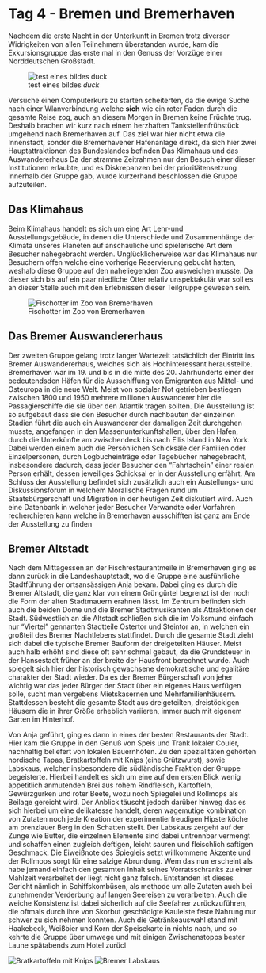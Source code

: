 # Tag 4 - Bremen und Bremerhaven

Nachdem die erste Nacht in der Unterkunft in Bremen trotz diverser Widrigkeiten von allen Teilnehmern überstanden wurde, kam die Exkursionsgruppe das erste mal in den Genuss der Vorzüge einer Norddeutschen Großstadt. 


![test eines bildes *duck*](images/duck.jpg)


Versuche einen Computerkurs zu starten scheiterten, da die ewige Suche nach einer Wlanverbindung welche **sich** wie ein roter Faden durch die gesamte Reise zog, auch an diesem Morgen in Bremen keine Früchte trug.
Deshalb brachen wir kurz nach einem herzhaften Tankstellenfrühstück umgehend nach Bremerhaven auf.
Das ziel war hier nicht etwa die Innenstadt, sonder die Bremerhavener Hafenanlage direkt, da sich hier zwei Hauptattraktionen des Bundeslandes befinden
Das Klimahaus und das Auswandererhaus
Da der stramme Zeitrahmen nur den Besuch einer dieser Institutionen erlaubte, und es Diskrepanzen bei der prioritätensetzung innerhalb der Gruppe gab, wurde kurzerhand beschlossen die Gruppe aufzuteilen.

## Das Klimahaus

Beim Klimahaus handelt es sich um eine Art Lehr-und Ausstellungsgebäude, in denen die Unterschiede und Zusammenhänge der Klimata unseres Planeten auf anschauliche und spielerische Art dem Besucher nahegebracht werden. Unglücklicherweise war das Klimahaus nur Besuchern offen welche eine vorherige Reservierung gebucht hatten, weshalb diese Gruppe auf den naheliegenden Zoo ausweichen musste. Da dieser sich bis auf ein paar niedliche Otter relativ unspektakulär war soll es an dieser Stelle auch mit den Erlebnissen dieser Teilgruppe gewesen sein.

![Fischotter im Zoo von Bremerhaven](images/kristof/IMG_9234.jpg)

## Das Bremer Auswandererhaus

Der zweiten Gruppe gelang trotz langer Wartezeit tatsächlich der Eintritt ins Bremer Auswandererhaus, welches sich als Hochinteressant herausstellte.
Bremerhaven war im 19. und bis in die mitte des 20. Jahrhunderts einer der bedeutendsden Häfen für die Ausschiffung von Emigranten aus Mittel- und Osteuropa in die neue Welt.
Meist von sozialer Not getrieben bestiegen zwischen 1800 und 1950 mehrere millionen Auswanderer hier die Passagierschiffe die sie über den Atlantik tragen sollten.
Die Ausstellung ist so aufgebaut dass sie den Besucher durch nachbauten der  einzelnen Stadien führt die auch ein Auswanderer der damaligen Zeit durchgehen musste, angefangen in den Massenunterkunftshallen, über den Hafen, durch die Unterkünfte am zwischendeck bis nach Ellis Island in New York.
Dabei werden einem auch die Persönlichen Schicksäle der Familien oder Einzelpersonen, durch Logbucheinträge oder Tagebücher nahegebracht, insbesondere dadurch, dass jeder Besucher den "Fahrtschein" einer realen Person erhält, dessen jeweiliges Schicksal er in der Ausstellung erfährt.
Am Schluss der Ausstellung befindet sich zusätzlich auch ein Austellungs- und Diskussionsforum in welchem Moralische Fragen rund um Staatsbürgerschaft und Migration in der heutigen Zeit diskutiert wird.
Auch eine Datenbank in welcher jeder Besucher Verwandte oder Vorfahren recherchieren kann welche in Bremerhaven ausschifften ist ganz am Ende der Ausstellung zu finden

## Bremer Altstadt

Nach dem Mittagessen an der Fischrestaurantmeile in Bremerhaven ging es dann zurück in die Landeshauptstadt, wo die Gruppe eine ausführliche Stadtführung der ortsansässigen Anja bekam.
Dabei ging es durch die Bremer Altstadt, die ganz klar von einem Grüngürtel begrenzt ist der noch die Form  der alten Stadtmauern erahnen lässt.
Im Zentrum befinden sich auch die beiden Dome und die Bremer Stadtmusikanten als Attraktionen der Stadt.
Südwestlich an die Altstadt schließen sich die im Volksmund einfach nur "Viertel" gennanten Stadtteile Ostertor und Steintor an, in welchen ein großteil des Bremer Nachtlebens stattfindet.
Durch die gesamte Stadt zieht sich dabei die typische Bremer Bauform der dreigeteilten Häuser.
Meist auch halb erhöht sind diese oft sehr schmal gebaut, da die Grundsteuer in der Hansestadt früher an der breite der Hausfront berechnet wurde. Auch spiegelt sich hier der historisch gewachsene demokratische und egalitäre charakter der Stadt wieder. Da es der Bremer Bürgerschaft von jeher wichtig war das jeder Bürger der Stadt über ein eigenes Haus verfügen solle, sucht man vergebens Mietskasernen und Mehrfamilienhäusern. Stattdessen besteht die gesamte Stadt aus dreigeteilten, dreistöckigen Häusern die in ihrer Größe erheblich variieren, immer auch mit eigenem Garten im Hinterhof. 

Von Anja geführt, ging es dann in eines der besten Restaurants der Stadt. Hier kam die Gruppe in den Genuß von Speis und Trank lokaler Couler, nachhaltig beliefert von lokalen Bauernhöfen. Zu den spezialitäten gehörten nordische Tapas, Bratkartoffeln mit Knips (eine Grützwurst), sowie Labskaus, welcher insbesondere die südländische Fraktion der Gruppe begeisterte. Hierbei handelt es sich um eine auf den ersten Blick wenig appetitlich anmutenden Brei aus rohem Rindfleisch, Kartoffeln, Gewürzgurken und roter Beete, wozu noch Spiegelei und Rollmops als Beilage gereicht wird. Der Anblick täuscht jedoch darüber hinweg das es sich hierbei um eine delikatesse handelt, deren wagemutige kombination von Zutaten noch jede Kreation der experimentierfreudigen Hipsterköche am prenzlauer Berg in den Schatten stellt. Der Labskaus zergeht auf der Zunge wie Butter, die einzelnen Elemente sind dabei untrennbar vermengt und schaffen einen zugleich deftigen, leicht sauren und fleischlich saftigen Geschmack. Die Eiweißnote des Spiegleis setzt willkommene Akzente und der Rollmops sorgt für eine salzige Abrundung. Wem das nun erscheint als habe jemand einfach den gesamten Inhalt seines Vorratsschranks zu einer Mahlzeit verarbeitet der liegt nicht ganz falsch. Entstanden ist dieses Gericht nämlich in Schiffskombüsen, als methode um alle Zutaten auch bei zunehmender Verderbung auf langen Seereisen zu verarbeiten. Auch die weiche Konsistenz ist dabei sicherlich auf die Seefahrer zurückzuführen, die oftmals durch ihre von Skorbut geschädigte Kauleiste feste Nahrung nur schwer zu sich nehmen konnten.
Auch die Getränkeauswahl stand mit Haakebeck, Weißbier und Korn der Speisekarte in nichts nach, und so kehrte die Gruppe über umwege und mit einigen Zwischenstopps bester Laune spätabends zum Hotel zurücl


![Bratkartoffeln mit Knips](images/kristof/IMG_20210916_194356.jpg)
![Bremer Labskaus](images/kristof/IMG_20210916_194402.jpg)

